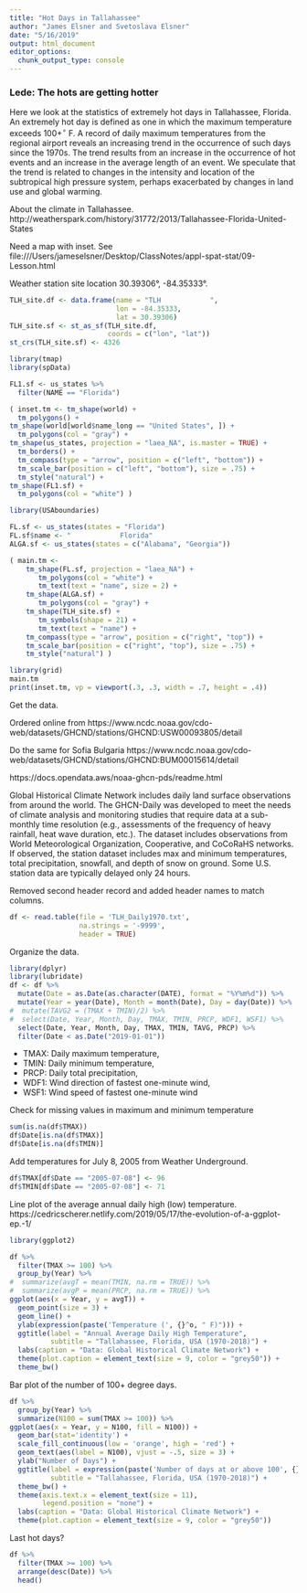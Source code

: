 ```yaml
---
title: "Hot Days in Tallahassee"
author: "James Elsner and Svetoslava Elsner"
date: "5/16/2019"
output: html_document
editor_options: 
  chunk_output_type: console
---
```


### Lede: The hots are getting hotter

Here we look at the statistics of extremely hot days in Tallahassee, Florida. An extremely hot day is defined as one in which the maximum temperature exceeds 100$+^\circ$ F.  A record of daily maximum temperatures from the regional airport reveals an increasing trend in the occurrence of such days since the 1970s. The trend results from an increase in the occurrence of hot events and an increase in the average length of an event. We speculate that the trend is related to changes in the intensity and location of the subtropical high pressure system, perhaps exacerbated by changes in land use and global warming.

About the climate in Tallahassee.
http://weatherspark.com/history/31772/2013/Tallahassee-Florida-United-States

Need a map with inset. See file:///Users/jameselsner/Desktop/ClassNotes/appl-spat-stat/09-Lesson.html

Weather station site location 30.39306°, -84.35333°.
```r
TLH_site.df <- data.frame(name = "TLH            ", 
                          lon = -84.35333, 
                          lat = 30.39306)
TLH_site.sf <- st_as_sf(TLH_site.df, 
                        coords = c("lon", "lat"))
st_crs(TLH_site.sf) <- 4326
```
```r
library(tmap)
library(spData)

FL1.sf <- us_states %>%
  filter(NAME == "Florida")

( inset.tm <- tm_shape(world) +
  tm_polygons() +
tm_shape(world[world$name_long == "United States", ]) +
  tm_polygons(col = "gray") +
tm_shape(us_states, projection = "laea_NA", is.master = TRUE) + 
  tm_borders() +
  tm_compass(type = "arrow", position = c("left", "bottom")) +
  tm_scale_bar(position = c("left", "bottom"), size = .75) +
  tm_style("natural") +
tm_shape(FL1.sf) +
  tm_polygons(col = "white") )

library(USAboundaries)

FL.sf <- us_states(states = "Florida")
FL.sf$name <- "            Florida"
ALGA.sf <- us_states(states = c("Alabama", "Georgia"))

( main.tm <- 
    tm_shape(FL.sf, projection = "laea_NA") +
       tm_polygons(col = "white") +
       tm_text(text = "name", size = 2) +
    tm_shape(ALGA.sf) +
       tm_polygons(col = "gray") +
    tm_shape(TLH_site.sf) +
       tm_symbols(shape = 21) +
       tm_text(text = "name") + 
    tm_compass(type = "arrow", position = c("right", "top")) +
    tm_scale_bar(position = c("right", "top"), size = .75) +
    tm_style("natural") )

library(grid)
main.tm
print(inset.tm, vp = viewport(.3, .3, width = .7, height = .4))
```

Get the data. 

Ordered online from 
https://www.ncdc.noaa.gov/cdo-web/datasets/GHCND/stations/GHCND:USW00093805/detail

Do the same for Sofia Bulgaria
https://www.ncdc.noaa.gov/cdo-web/datasets/GHCND/stations/GHCND:BUM00015614/detail

https://docs.opendata.aws/noaa-ghcn-pds/readme.html

Global Historical Climate Network includes daily land surface observations from around the world. The GHCN-Daily was developed to meet the needs of climate analysis and monitoring studies that require data at a sub-monthly time resolution (e.g., assessments of the frequency of heavy rainfall, heat wave duration, etc.). The dataset includes observations from World Meteorological Organization, Cooperative, and CoCoRaHS networks. If observed, the station dataset includes max and minimum temperatures, total precipitation, snowfall, and depth of snow on ground. Some U.S. station data are typically delayed only 24 hours. 

Removed second header record and added header names to match columns.
```r
df <- read.table(file = 'TLH_Daily1970.txt',
                 na.strings = '-9999',
                 header = TRUE)
```

Organize the data.
```r
library(dplyr)
library(lubridate)
df <- df %>%
  mutate(Date = as.Date(as.character(DATE), format = "%Y%m%d")) %>%
  mutate(Year = year(Date), Month = month(Date), Day = day(Date)) %>%
#  mutate(TAVG2 = (TMAX + TMIN)/2) %>%
#  select(Date, Year, Month, Day, TMAX, TMIN, PRCP, WDF1, WSF1) %>%
  select(Date, Year, Month, Day, TMAX, TMIN, TAVG, PRCP) %>%
  filter(Date < as.Date("2019-01-01"))
```

* TMAX: Daily maximum temperature, 
* TMIN: Daily minimum temperature, 
* PRCP: Daily total precipitation, 
* WDF1: Wind direction of fastest one-minute wind, 
* WSF1: Wind speed of fastest one-minute wind

Check for missing values in maximum and minimum temperature
```r
sum(is.na(df$TMAX))
df$Date[is.na(df$TMAX)]
df$Date[is.na(df$TMIN)]
```

Add temperatures for July 8, 2005 from Weather Underground.
```r
df$TMAX[df$Date == "2005-07-08"] <- 96
df$TMIN[df$Date == "2005-07-08"] <- 71
```

Line plot of the average annual daily high (low) temperature.
https://cedricscherer.netlify.com/2019/05/17/the-evolution-of-a-ggplot-ep.-1/
```r
library(ggplot2)

df %>% 
  filter(TMAX >= 100) %>%
  group_by(Year) %>%
#  summarize(avgT = mean(TMIN, na.rm = TRUE)) %>%
#  summarize(avgP = mean(PRCP, na.rm = TRUE)) %>%
ggplot(aes(x = Year, y = avgT)) +
  geom_point(size = 3) +
  geom_line() +
  ylab(expression(paste('Temperature (', {}^o, " F)"))) +
  ggtitle(label = "Annual Average Daily High Temperature",
          subtitle = "Tallahassee, Florida, USA (1970-2018)") +
  labs(caption = "Data: Global Historical Climate Network") +
  theme(plot.caption = element_text(size = 9, color = "grey50")) +
  theme_bw()
```

Bar plot of the number of 100+ degree days.
```r
df %>% 
  group_by(Year) %>%
  summarize(N100 = sum(TMAX >= 100)) %>%
ggplot(aes(x = Year, y = N100, fill = N100)) + 
  geom_bar(stat='identity') + 
  scale_fill_continuous(low = 'orange', high = 'red') +
  geom_text(aes(label = N100), vjust = -.5, size = 3) +
  ylab("Number of Days") +
  ggtitle(label = expression(paste('Number of days at or above 100', {}^o, " F")),
          subtitle = "Tallahassee, Florida, USA (1970-2018)") +
  theme_bw() +
  theme(axis.text.x = element_text(size = 11), 
        legend.position = "none") +
  labs(caption = "Data: Global Historical Climate Network") +
  theme(plot.caption = element_text(size = 9, color = "grey50")) 
```

Last hot days?
```r
df %>% 
  filter(TMAX >= 100) %>%
  arrange(desc(Date)) %>%
  head()
```